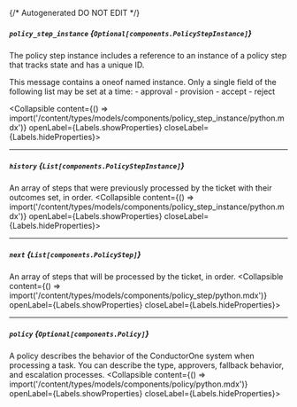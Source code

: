 {/* Autogenerated DO NOT EDIT  */}

##### `policy_step_instance` *{`Optional[components.PolicyStepInstance]`}*
The policy step instance includes a reference to an instance of a policy step that tracks state and has a unique ID.

This message contains a oneof named instance. Only a single field of the following list may be set at a time:
  \- approval
  \- provision
  \- accept
  \- reject

<Collapsible content={() => import('/content/types/models/components/policy_step_instance/python.mdx')} openLabel={Labels.showProperties} closeLabel={Labels.hideProperties}>
</Collapsible>

---
##### `history` *{`List[components.PolicyStepInstance]`}*
An array of steps that were previously processed by the ticket with their outcomes set, in order.
<Collapsible content={() => import('/content/types/models/components/policy_step_instance/python.mdx')} openLabel={Labels.showProperties} closeLabel={Labels.hideProperties}>
</Collapsible>

---
##### `next` *{`List[components.PolicyStep]`}*
An array of steps that will be processed by the ticket, in order.
<Collapsible content={() => import('/content/types/models/components/policy_step/python.mdx')} openLabel={Labels.showProperties} closeLabel={Labels.hideProperties}>
</Collapsible>

---
##### `policy` *{`Optional[components.Policy]`}*
A policy describes the behavior of the ConductorOne system when processing a task. You can describe the type, approvers, fallback behavior, and escalation processes.
<Collapsible content={() => import('/content/types/models/components/policy/python.mdx')} openLabel={Labels.showProperties} closeLabel={Labels.hideProperties}>
</Collapsible>


